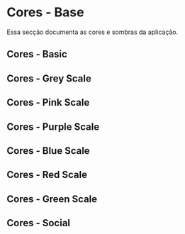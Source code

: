 
<Meta title="Tokens/Cores - Base" />

# Cores - Base

Essa secção documenta as cores e sombras da aplicação.

## Cores - Basic

<DesignTokenDocBlock categoryName="Colors - Basic" />

## Cores - Grey Scale

<DesignTokenDocBlock categoryName="Colors - Grey Scale" />

## Cores - Pink Scale

<DesignTokenDocBlock categoryName="Colors - Pink Scale" />

## Cores - Purple Scale

<DesignTokenDocBlock categoryName="Colors - Purple Scale" />

## Cores - Blue Scale

<DesignTokenDocBlock categoryName="Colors - Blue Scale" />

## Cores - Red Scale

<DesignTokenDocBlock categoryName="Colors - Red Scale" />

## Cores - Green Scale

<DesignTokenDocBlock categoryName="Colors - Green Scale" />

## Cores - Social

<DesignTokenDocBlock categoryName="Colors - Social" />
